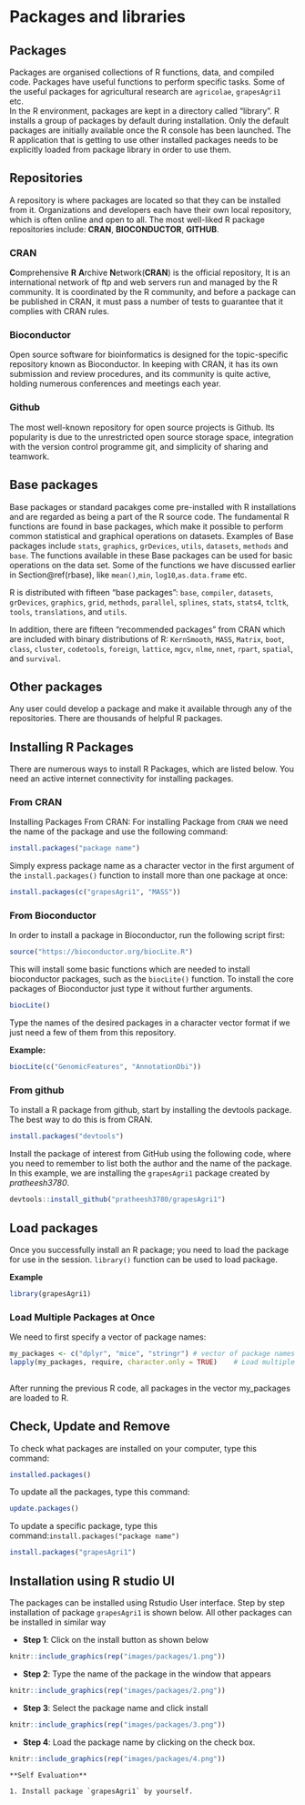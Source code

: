# Packages and libraries  

## Packages
Packages are organised collections of R functions, data, and compiled code. Packages have useful functions to perform specific tasks. Some of the useful packages for agricultural research are `agricolae`, `grapesAgri1` etc.  
In the R environment, packages are kept in a directory called "library". R installs a group of packages by default during installation. Only the default packages are initially available once the R console has been launched. The R application that is getting to use other installed packages needs to be explicitly loaded from package library in order to use them.

## Repositories  

A repository is where packages are located so that they can be installed from it. Organizations and developers each have their own local repository, which is often online and open to all. The most well-liked R package repositories include: **CRAN**, **BIOCONDUCTOR**, **GITHUB**.  

### CRAN
**C**omprehensive **R** **A**rchive **N**etwork(**CRAN**) is the official repository, It is an international network of ftp and web servers run and managed by the R community. It is coordinated by the R community, and before a package can be published in CRAN, it must pass a number of tests to guarantee that it complies with CRAN rules.  

### Bioconductor 
Open source software for bioinformatics is designed for the topic-specific repository known as Bioconductor. In keeping with CRAN, it has its own submission and review procedures, and its community is quite active, holding numerous conferences and meetings each year.  

### Github  

The most well-known repository for open source projects is Github. Its popularity is due to the unrestricted open source storage space, integration with the version control programme git, and simplicity of sharing and teamwork.  

## Base packages  

Base packages or standard pacakges come pre-installed with R installations and are regarded as being a part of the R source code. The fundamental R functions are found in base packages, which make it possible to perform common statistical and graphical operations on datasets. Examples of Base packages include `stats`, `graphics`, `grDevices`, `utils`, `datasets`, `methods` and `base`. The functions available in these Base packages can be used for basic operations on the data set. Some of the functions we have discussed earlier in Section\@ref(rbase), like `mean()`,`min`, `log10`,`as.data.frame` etc.  

R is distributed with fifteen "base packages": `base`, `compiler`, `datasets`, `grDevices`, `graphics`, `grid`, `methods`, `parallel`, `splines`, `stats`, `stats4`, `tcltk`, `tools`, `translations`, and `utils`.  

In addition, there are fifteen "recommended packages" from CRAN which are included with binary distributions of R: `KernSmooth`, `MASS`, `Matrix`, `boot`, `class`, `cluster`, `codetools`, `foreign`, `lattice`, `mgcv`, `nlme`, `nnet`, `rpart`, `spatial`, and `survival`.

## Other packages  

Any user could develop a package and make it available through any of the repositories. There are thousands of helpful R packages.  

## Installing R Packages  

There are numerous ways to install R Packages, which are listed below. You need an active internet connectivity for installing packages.  

### From CRAN  

Installing Packages From CRAN: For installing Package from `CRAN` we need the name of the package and use the following command:  

```{r , eval=FALSE}
install.packages("package name")  
```  
Simply express package name as a character vector in the first argument of the `install.packages()` function to install more than one package at once:  

```{r , eval=FALSE}
install.packages(c("grapesAgri1", "MASS"))  
```  

### From Bioconductor  
In order to install a package in Bioconductor, run the following script first:  

```{r , eval=FALSE}
source("https://bioconductor.org/biocLite.R")  

```  
This will install some basic functions which are needed to install bioconductor packages, such as the `biocLite()` function. To install the core packages of Bioconductor just type it without further arguments.  

```{r , eval=FALSE}  
biocLite()  
```   
Type the names of the desired packages in a character vector format if we just need a few of them from this repository.  

**Example:** 

```{r , eval=FALSE}
biocLite(c("GenomicFeatures", "AnnotationDbi"))

```  

### From github  

To install a R package from github, start by installing the devtools package. The best way to do this is from CRAN.  

```{r , eval=FALSE}
install.packages("devtools")  

```  

Install the package of interest from GitHub using the following code, where you need to remember to list both the author and the name of the package. In this example, we are installing the `grapesAgri1` package created by *pratheesh3780*.  

```{r , eval=FALSE}  
devtools::install_github("pratheesh3780/grapesAgri1")  

```

## Load packages  

Once you successfully install an R package; you need to load the package for use in the session. `library()` function can be used to load package. 

**Example**  
```{r, eval=FALSE}  
library(grapesAgri1)
```  

### Load Multiple Packages at Once  

We need to first specify a vector of package names:  
```{r, eval=FALSE}  
my_packages <- c("dplyr", "mice", "stringr") # vector of package names 
lapply(my_packages, require, character.only = TRUE)    # Load multiple packages  
 
```
After running the previous R code, all packages in the vector my_packages are loaded to R.  


## Check, Update and Remove  

To check what packages are installed on your computer, type this command:  

```{r, eval=FALSE}
installed.packages()  
```  

To update all the packages, type this command:  

```{r, eval=FALSE}  

update.packages()  
```   

To update a specific package, type this command:`install.packages("package name")`  

```{r, eval=FALSE}  

install.packages("grapesAgri1")  

```

## Installation using R studio UI  

The packages can be installed using Rstudio User interface. Step by step installation of package `grapesAgri1` is shown below. All other packages can be installed in similar way  

-  **Step 1**: Click on the install button as shown below 

```{r 1, echo=FALSE,fig.cap='Step 1',out.width="80%", fig.align='center'}
knitr::include_graphics(rep("images/packages/1.png"))
```    

-  **Step 2**: Type the name of the package in the window that appears

```{r 2, echo=FALSE,fig.cap='Step 2',out.width="80%", fig.align='center'}
knitr::include_graphics(rep("images/packages/2.png"))
```  

-  **Step 3**: Select the package name and click install  

```{r 3, echo=FALSE,fig.cap='Step 3',out.width="80%", fig.align='center'}
knitr::include_graphics(rep("images/packages/3.png"))
```  

-  **Step 4**: Load the package name by clicking on the check box.  

```{r 4, echo=FALSE,fig.cap='Step 4',out.width="80%", fig.align='center'}
knitr::include_graphics(rep("images/packages/4.png"))
```  


```{block2 item5, type='rmdnote'}
**Self Evaluation**  

1. Install package `grapesAgri1` by yourself.  


```


















